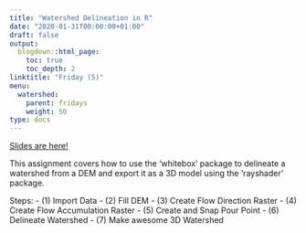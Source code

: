 ```yaml
---
title: "Watershed Delineation in R"
date: "2020-01-31T00:00:00+01:00"
draft: false
output:
  blogdown::html_page:
    toc: true
    toc_depth: 2
linktitle: "Friday (5)"
menu:
  watershed:
    parent: fridays
    weight: 50
type: docs
---
```


[Slides are here!](https://amurraygeo.com/slides/watershed/RDay_5.html)

This assignment covers how to use the 'whitebox' package to delineate a watershed from a DEM and export it as a 3D model using the 'rayshader' package.

Steps:
- (1) Import Data
- (2) Fill DEM
- (3) Create Flow Direction Raster
- (4) Create Flow Accumulation Raster
- (5) Create and Snap Pour Point
- (6) Delineate Watershed
- (7) Make awesome 3D Watershed
